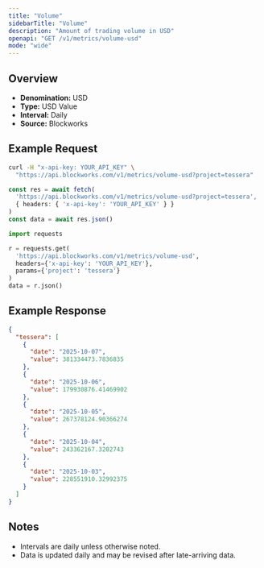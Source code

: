```yaml
---
title: "Volume"
sidebarTitle: "Volume"
description: "Amount of trading volume in USD"
openapi: "GET /v1/metrics/volume-usd"
mode: "wide"
---
```


## Overview

- **Denomination:** USD
- **Type:** USD Value
- **Interval:** Daily
- **Source:** Blockworks

## Example Request

<CodeGroup>

```bash cURL
curl -H "x-api-key: YOUR_API_KEY" \
  "https://api.blockworks.com/v1/metrics/volume-usd?project=tessera"
```

```typescript TypeScript
const res = await fetch(
  'https://api.blockworks.com/v1/metrics/volume-usd?project=tessera',
  { headers: { 'x-api-key': 'YOUR_API_KEY' } }
)
const data = await res.json()
```

```python Python
import requests

r = requests.get(
  'https://api.blockworks.com/v1/metrics/volume-usd',
  headers={'x-api-key': 'YOUR_API_KEY'},
  params={'project': 'tessera'}
)
data = r.json()
```

</CodeGroup>

## Example Response

```json
{
  "tessera": [
    {
      "date": "2025-10-07",
      "value": 381334473.7836835
    },
    {
      "date": "2025-10-06",
      "value": 179930876.41469902
    },
    {
      "date": "2025-10-05",
      "value": 267378124.90366274
    },
    {
      "date": "2025-10-04",
      "value": 243362167.3202743
    },
    {
      "date": "2025-10-03",
      "value": 228551910.32992375
    }
  ]
}
```

## Notes
- Intervals are daily unless otherwise noted.
- Data is updated daily and may be revised after late-arriving data.